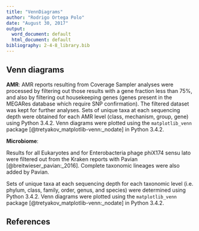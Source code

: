 ```yaml
---
title: "VennDiagrams"
author: "Rodrigo Ortega Polo"
date: "August 30, 2017"
output:
  word_document: default
  html_document: default
bibliography: 2-4-8_library.bib
---
```


## Venn diagrams

__AMR__: AMR reports resulting from Coverage Sampler analyses were processed by 
filtering out those results with a gene fraction less than 75%, and also by 
filtering out housekeeping genes (genes present in the MEGARes database which 
require SNP confirmation). The filtered dataset was kept for further analyses.
Sets of unique taxa at each sequencing depth were obtained for each AMR level
(class, mechanism, group, gene) using Python 3.4.2. Venn diagrams were plotted using the `matplotlib_venn` package [@tretyakov_matplotlib-venn:_nodate] in Python 3.4.2.

__Microbiome__: 

Results for all Eukaryotes and for Enterobacteria phage phiX174 sensu lato were 
filtered out from the Kraken reports with Pavian [@breitwieser_pavian:_2016]. 
Complete taxonomic lineages were also added by Pavian.

Sets of unique taxa at each sequencing depth for each taxonomic level (i.e. 
phylum, class, family, order, genus, and species) were determined using Python 
3.4.2. Venn diagrams were plotted using the `matplotlib_venn` package 
[@tretyakov_matplotlib-venn:_nodate] in Python 3.4.2.

## References